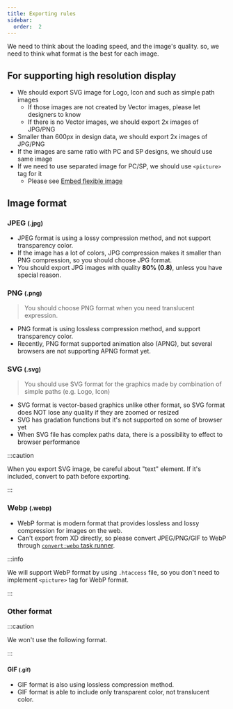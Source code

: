 ```yaml
---
title: Exporting rules
sidebar:
  order:  2
---
```


We need to think about the loading speed, and the image's quality. so, we need to think what format is the best for each image.

## For supporting high resolution display

- We should export SVG image for Logo, Icon and such as simple path images
  - If those images are not created by Vector images, please let designers to know
  - If there is no Vector images, we should export 2x images of JPG/PNG
- Smaller than 600px in design data, we should export 2x images of JPG/PNG
- If the images are same ratio with PC and SP designs, we should use same image
- If we need to use separated image for PC/SP, we should use `<picture>` tag for it
  - Please see [Embed flexible image](/docs/html/tips/picture#condition-by-image-format)

## Image format

### JPEG <small>(.jpg)</small>

- JPEG format is using a lossy compression method, and not support transparency color.
- If the image has a lot of colors, JPG compression makes it smaller than PNG compression, so you should choose JPG format.
- You should export JPG images with quality **80% (0.8)**, unless you have special reason.

### PNG <small>(.png)</small>

> You should choose PNG format when you need translucent expression.

- PNG format is using lossless compression method, and support transparency color.
- Recently, PNG format supported animation also (APNG), but several browsers are not supporting APNG format yet.

### SVG <small>(.svg)</small>

> You should use SVG format for the graphics made by combination of simple paths (e.g. Logo, Icon)

- SVG format is vector-based graphics unlike other format, so SVG format does NOT lose any quality if they are zoomed or resized
- SVG has gradation functions but it's not supported on some of browser yet
- When SVG file has complex paths data, there is a possibility to effect to browser performance

:::caution

When you export SVG image, be careful about "text" element. If it's included, convert to path before exporting.

:::

### Webp <small>(.webp)</small>

- WebP format is modern format that provides lossless and lossy compression for images on the web.
- Can't export from XD directly, so please convert JPEG/PNG/GIF to WebP through [`convert:webp` task runner](/docs/html/task-runner/scripts/convert-webp).

:::info

We will support WebP format by using `.htaccess` file, so you don't need to implement `<picture>` tag for WebP format.

:::

### Other format

:::caution

We won't use the following format.

:::

#### GIF <small>(.gif)</small>

- GIF format is also using lossless compression method.
- GIF format is able to include only transparent color, not translucent color.
